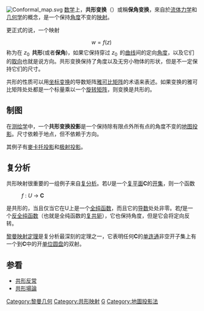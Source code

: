 {{Unreferenced |time=2010-02-13T06:49:24+00:00 }}
[[File:Conformal_map.svg|right]]
[[数学|数学]]上，'''共形变换'''（{{lang-en|Conformal map}}）或稱'''保角变换'''，來自於[[流体力学|流体力学]]和[[几何学|几何学]]的概念，是一个保持[[角度|角度]]不变的[[映射|映射]]。

更正式的说，一个映射
:<math>w = f(z) \, </math> 
称为在 <math>z_0 \,</math> '''共形'''(或者'''保角''')，如果它保持穿过 <math>z_0 \,</math> 的[[曲线|曲线]]间的定向[[角度|角度]]，以及它们的[[取向_(幾何)|取向]]也就是说方向。共形变换保持了角度以及无穷小物体的形状，但是不一定保持它们的尺寸。

共形的性质可以用[[坐标变换|坐标变换]]的导数矩阵[[雅可比矩阵|雅可比矩阵]]的术语来表述。如果变换的雅可比矩阵处处都是一个标量乘以一个[[旋转矩阵|旋转矩阵]]，则变换是共形的。

== 制图 ==
在[[测绘学|测绘学]]中，一个'''共形变换投影'''是一个保持除有限点外所有点的角度不变的[[地图投影|地图投影]]。尺寸依赖于地点，但不依赖于方向。

其例子有[[麥卡托投影法|麥卡托投影]]和[[球極平面投影|极射投影]]。

== 复分析 ==
共形映射很重要的一组例子来自[[复分析|复分析]]。若''U''是一个[[复平面|复平面]]'''C'''的[[开集|开集]]，则一个函数

:''f'' : ''U'' → '''C''' 

是共形的，当且仅当它在U上是一个[[全纯函数|全纯函数]]，而且它的[[导数|导数]]处处非零。若''f''是一个[[反全纯函数|反全纯函数]]（也就是全纯函数的[[复共轭|复共轭]]），它也保持角度，但是它会将定向反转。

[[黎曼映射定理|黎曼映射定理]]是复分析最深刻的定理之一，它表明任何'''C'''的[[单连通|单连通]]非空开子集上有一个到'''C'''中的开[[单位圆盘|单位圆盘]]的双射。

== 参看 ==
* [[共形反常|共形反常]]
* [[共形場論|共形場論]]
:

{{量子場論}}
[[Category:黎曼几何|Category:黎曼几何]]
[[Category:共形映射|Category:共形映射]]
[[Category:复分析|G]]
[[Category:地圖投影法|Category:地圖投影法]]